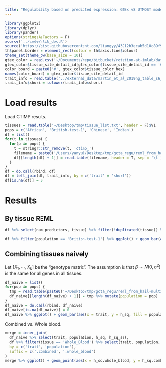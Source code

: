 ```yaml
---
title: "Regulability based on predicted expression: GTEx v8 UTMOST models in ten tissues"
---
```


```r
library(ggplot2)
library(dplyr)
library(pander)
options(stringsAsFactors = F)
source('../code/rlib_doc.R')
source('https://gist.githubusercontent.com/liangyy/43912b3ecab5d10c89f9d4b2669871c9/raw/8151c6fe70e3d4ee43d9ce340ecc0eb65172e616/my_ggplot_theme.R')
th$panel.border = element_rect(colour = th$axis.line$colour)
theme_set(theme_bw(base_size = 10))
gtex_color = read.csv('~/Documents/repo/bitbucket/rotation-at-imlab/data/gtex_tissue_colors.csv')
gtex_color$tissue_site_detail_id[gtex_color$tissue_site_detail_id == 'Cells_Transformed_fibroblasts'] = 'Cells_Cultured_fibroblasts'
color_board = paste0('#', gtex_color$tissue_color_hex)
names(color_board) = gtex_color$tissue_site_detail_id
trait_info = read.table('../external_data/martin_et_al_2019ng_table_s6_trait_description.tsv', header = T, sep = '\t')
trait_info$short = tolower(trait_info$short)
```

# Load results

Load CTIMP results.

```r
tissues = read.table('~/Desktop/tmp/tissue_list.txt', header = F)$V1
pops = c('African', 'British-test-1', 'Chinese', 'Indian')
df = list()
for(t in tissues) {
  for(p in pops) {
    t = stringr::str_remove(t, 'ctimp_')
    filename = paste0('/Users/yanyul/Desktop/tmp/gcta_regu/reml_from_hail_martin_et_al_traits_x_ctimp_', t, '_x_', p, '.tsv')
    df[[length(df) + 1]] = read.table(filename, header = T, sep = '\t') %>% mutate(population = p, tissue = t)
  }
}
df = do.call(rbind, df)
df = left_join(df, trait_info, by = c('trait' = 'short'))
df[is.na(df)] = 0
```

# Results

## By tissue REML

```r
df %>% select(num_predictors, tissue) %>% filter(!duplicated(tissue)) %>% pander
```

```r
df %>% filter(population == 'British-test-1') %>% ggplot() + geom_bar(aes(x = tissue, y = h_sq, fill = tissue), stat = 'identity') + facet_wrap(~long, ncol = 3, scales = 'free_y') + scale_fill_manual(values = color_board) + theme(legend.position = 'bottom', axis.text.x = element_blank()) + th
```


## Combining tissues naively

Let $[X_1, \cdots, X_k]$ be the "genotype matrix".
The assumption is that $\beta \sim N(0, \sigma^2)$ is the same for all genes in all tissues. 

```r
df_naive = list()
for(pop in pops) {
  tmp = read.table(paste0('~/Desktop/tmp/gcta_regu/reml_from_hail-multi-tissue-naive_x_martin_et_al_traits_x_ctimp_x_', pop, '.tsv'), header = T, stringsAsFactors = F, sep = '\t')
  df_naive[[length(df_naive) + 1]] = tmp %>% mutate(population = pop)
}
df_naive = do.call(rbind, df_naive)
df_naive[is.na(df_naive)] = 0
df_naive %>% ggplot() + geom_bar(aes(x = trait, y = h_sq, fill = population), stat = 'identity', position = 'dodge') + theme(legend.position = 'bottom') + th + ggtitle('REML analysis: combining tissues naively')
```

Combined vs. Whole blood.

```r
merge = inner_join(
  df_naive %>% select(trait, population, h_sq, h_sq_se),
  df %>% filter(tissue == 'Whole_Blood') %>% select(trait, population, h_sq, h_sq_se),
  by = c('trait', 'population'),
  suffix = c('.combined', '.whole_blood')
)
merge %>% ggplot() + geom_point(aes(x = h_sq.whole_blood, y = h_sq.combined)) + facet_wrap(~population) + geom_abline(slope = 1, intercept = 0) + th
```

